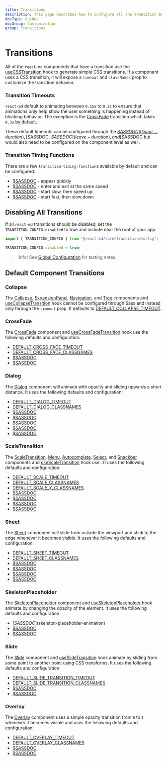 ```yaml
---
title: Transitions
description: This page describes how to configure all the transition behavior within react-md.
docType: Guides
docGroup: Customization
group: Transitions
---
```


# Transitions

All of the `react-md` components that have a transition use the
[useCSSTransition](/hooks/use-css-transition) hook to generate simple CSS
transitions. If a component uses a CSS transition, it will expose a `timeout`
and `classNames` prop to customize the transition behavior.

### Transition Timeouts

`react-md` default to animating between `0.15s` to `0.2s` to ensure that
animations only help show the user something is happening instead of blocking
behavior. The exception is the [CrossFade](/components/cross-fade) transition
which takes `0.3s` by default.

These default timeouts can be configured through the
[$SASSDOC](linear-duration), [$SASSDOC](enter-duration),
[$SASSDOC](leave-duration), and [$SASSDOC](cross-fade-transition-duration) but
would also need to be configured on the component level as well.

### Transition Timing Functions

There are a few `transition-timing-function`s available by default and can be configured.

- [$SASSDOC](sharp-timing-function) - appear quickly
- [$SASSDOC](linear-timing-function) - enter and exit at the same speed
- [$SASSDOC](acceleration-timing-function) - start slow, then speed up
- [$SASSDOC](deceleration-timing-function) - start fast, then slow down

## Disabling All Transitions

If all `react-md` transitions should be disabled, set the
`TRANSITION_CONFIG.disabled` to true and include near the root of your app:

```ts
import { TRANSITION_CONFIG } from "@react-md/core/transition/config";

TRANSITION_CONFIG.disabled = true;
```

> !Info! See [Global
> Configuration](/customization/global-configuration#transition) for testing
> notes.

## Default Component Transitions

### Collapse

The [Collapse](/components/collapse),
[ExpansionPanel](/components/expansion-panel),
[Navigation](/components/navigation), and [Tree](/components/tree) components
and [useCollapseTransition](/hooks/use-collapse-transition) hook cannot be
configured through Sass and instead only through the `timeout` prop. It
defaults to
[DEFAULT_COLLAPSE_TIMEOUT]($GITHUB/packages/core/src/transition/useCollapseTransition.ts#L25-L28).

### CrossFade

The [CrossFade](/components/cross-fade) component and
[useCrossFadeTransition](/hooks/use-cross-fade-transition) hook use the
following defaults and configuration:

- [DEFAULT_CROSS_FADE_TIMEOUT]($GITHUB/packages/core/src/transition/useCrossFadeTransition.ts#L18-L22)
- [DEFAULT_CROSS_FADE_CLASSNAMES]($GITHUB/packages/core/src/transition/useCrossFadeTransition.ts#L31-L36)
- [$SASSDOC](cross-fade-translate-distance)
- [$SASSDOC](cross-fade-transition-duration)

### Dialog

The [Dialog](/components/dialog) component will animate with opacity and
sliding upwards a short distance. It uses the following defaults and
configuration:

- [DEFAULT_DIALOG_TIMEOUT]($GITHUB/packages/core/src/dialog/styles.ts#L203-L206)
- [DEFAULT_DIALOG_CLASSNAMES]($GITHUB/packages/core/src/dialog/styles.ts#L209-L216)
- [$SASSDOC](dialog-transition-distance)
- [$SASSDOC](dialog-enter-duration)
- [$SASSDOC](dialog-enter-timing-function)
- [$SASSDOC](dialog-leave-duration)
- [$SASSDOC](dialog-leave-timing-function)

### ScaleTransition

The [ScaleTransition](/components/scale-transition), [Menu](/components/menu),
[Autocomplete](/components/autocomplete), [Select](/components/select), and
[Snackbar](/components/snackbar) components and [useScaleTransition](/hooks/use-scale-transition)
hook use . It uses the following defaults and configuration:

- [DEFAULT_SCALE_TIMEOUT]($GITHUB/packages/core/src/transition/useScaleTransition.ts#L18-L21)
- [DEFAULT_SCALE_CLASSNAMES]($GITHUB/packages/core/src/transition/useScaleTransition.ts#L32-L40)
- [DEFAULT_SCALE_Y_CLASSNAMES]($GITHUB/packages/core/src/transition/useScaleTransition.ts#L51-L62)
- [$SASSDOC](scale-transition-enter-duration)
- [$SASSDOC](scale-transition-leave-duration)
- [$SASSDOC](scale-y-transition-enter-duration)
- [$SASSDOC](scale-y-transition-leave-duration)

### Sheet

The [Sheet](/components/sheet) component will slide from outside the viewport
and stick to the edge whenever it becomes visible. It uses the following
defaults and configuration:

- [DEFAULT_SHEET_TIMEOUT]($GITHUB/packages/core/src/sheet/styles.ts#L14-L17)
- [DEFAULT_SHEET_CLASSNAMES]($GITHUB/packages/core/src/sheet/styles.ts#L22-L30)
- [$SASSDOC](sheet-enter-duration)
- [$SASSDOC](sheet-enter-timing-function)
- [$SASSDOC](sheet-leave-duration)
- [$SASSDOC](sheet-leave-timing-function)

### SkeletonPlaceholder

The [SkeletonPlaceholder](/components/skeleton-placeholder) component and
[useSkeletonPlaceholder](/hooks/use-skeleton-placeholder) hook animate by
changing the opacity of the element. It uses the following defaults and
configuration:

- [$SASSDOC]($skeleton-placeholder-animation)
- [$SASSDOC](skeleton-placeholder-animation-duration)
- [$SASSDOC](skeleton-placeholder-animation-timing-function)

### Slide

The [Slide](/components/slide) component and
[useSlideTransition](/hooks/use-slide-transition) hook animate by sliding from
some point to another point using CSS transforms. It uses the following
defaults and configuration:

- [DEFAULT_SLIDE_TRANSITION_TIMEOUT]($GITHUB/packages/core/src/transition/useSlideTransition.ts#L14-L15)
- [DEFAULT_SLIDE_TRANSITION_CLASSNAMES]($GITHUB/packages/core/src/transition/useSlideTransition.ts#L18-L23)
- [$SASSDOC](slide-duration)
- [$SASSDOC](slide-timing-function)

### Overlay

The [Overlay](/components/overlay) component uses a simple opacity transition
from `0` to `1` whenever it becomes visible and uses the following defaults and
configuration:

- [DEFAULT_OVERLAY_TIMEOUT]($GITHUB/packages/overlay/styles.ts#L71)
- [DEFAULT_OVERLAY_CLASSNAMES]($GITHUB/packages/overlay/styles.ts#L74-79)
- [$SASSDOC](overlay-transition-duration)
- [$SASSDOC](overlay-transition-timing-function)
